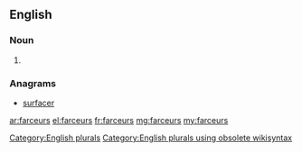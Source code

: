 ==English==

===Noun===
{{head|en}}

# {{plural of|farceur}}

===Anagrams===
* [[surfacer#English|surfacer]]

[[Category:English plurals]][[Category:English plurals using obsolete wikisyntax]]

[[ar:farceurs]]
[[el:farceurs]]
[[fr:farceurs]]
[[mg:farceurs]]
[[my:farceurs]]